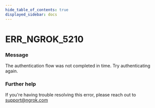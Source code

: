 ```yaml
---
hide_table_of_contents: true
displayed_sidebar: docs
---
```



# ERR_NGROK_5210

### Message

The authentication flow was not completed in time. Try authenticating again.

<ErrorDetails error="err_ngrok_5210" />

### Further help

If you're having trouble resolving this error, please reach out to [support@ngrok.com](mailto:support@ngrok.com?subject=Help%20with%20ERR_NGROK_5210)
